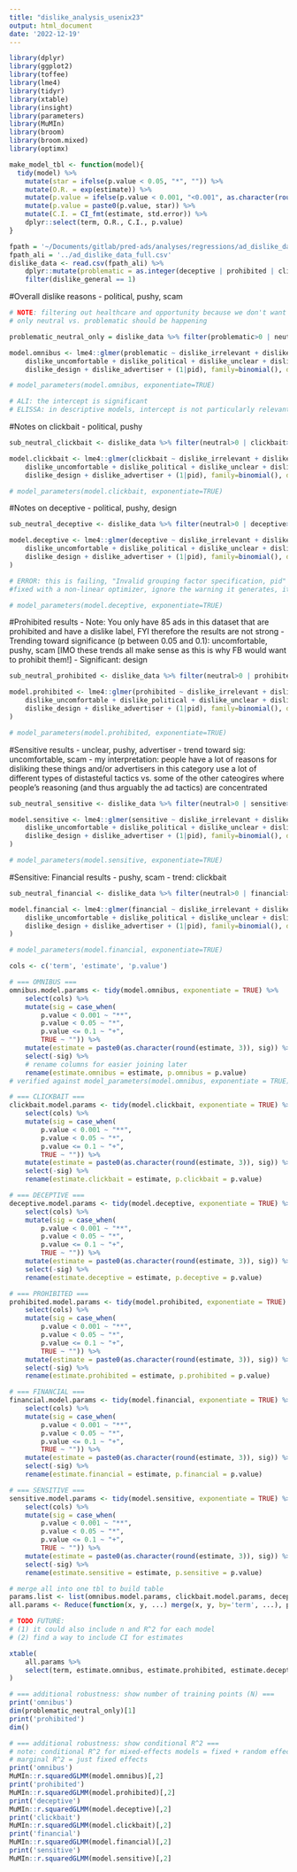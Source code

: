 ```yaml
---
title: "dislike_analysis_usenix23"
output: html_document
date: '2022-12-19'
---
```


```r
library(dplyr)
library(ggplot2)
library(toffee)
library(lme4)
library(tidyr)
library(xtable)
library(insight)
library(parameters)
library(MuMIn)
library(broom)
library(broom.mixed)
library(optimx)

make_model_tbl <- function(model){
  tidy(model) %>%
    mutate(star = ifelse(p.value < 0.05, "*", "")) %>%
    mutate(O.R. = exp(estimate)) %>%
    mutate(p.value = ifelse(p.value < 0.001, "<0.001", as.character(round(p.value, 3)))) %>%
    mutate(p.value = paste0(p.value, star)) %>%
    mutate(C.I. = CI_fmt(estimate, std.error)) %>%
    dplyr::select(term, O.R., C.I., p.value)
}
```

```r
fpath = '~/Documents/gitlab/pred-ads/analyses/regressions/ad_dislike_data_full.csv'
fpath_ali = '../ad_dislike_data_full.csv'
dislike_data <- read.csv(fpath_ali) %>%
    dplyr::mutate(problematic = as.integer(deceptive | prohibited | clickbait | financial | sensitive)) %>%
    filter(dislike_general == 1)
```

#Overall dislike reasons
- political, pushy, scam

```r
# NOTE: filtering out healthcare and opportunity because we don't want them in these comparisons
# only neutral vs. problematic should be happening

problematic_neutral_only = dislike_data %>% filter(problematic>0 | neutral>0) 

model.omnibus <- lme4::glmer(problematic ~ dislike_irrelevant + dislike_clickbait + dislike_product +
    dislike_uncomfortable + dislike_political + dislike_unclear + dislike_pushy + dislike_scam +
    dislike_design + dislike_advertiser + (1|pid), family=binomial(), data=problematic_neutral_only)

# model_parameters(model.omnibus, exponentiate=TRUE)

# ALI: the intercept is significant
# ELISSA: in descriptive models, intercept is not particularly relevant to consider. it just tells you things about the odds that an ad is problematic given that none of the dislike reasons are true; the significance just says the odds that an ad is problematic are significantly different than 0. None of the above is relevant to your RQ about which dislike reasons are correlated with problematic ads.
```
#Notes on clickbait
- political, pushy
```r
sub_neutral_clickbait <- dislike_data %>% filter(neutral>0 | clickbait>0)

model.clickbait <- lme4::glmer(clickbait ~ dislike_irrelevant + dislike_clickbait + dislike_product +
    dislike_uncomfortable + dislike_political + dislike_unclear + dislike_pushy + dislike_scam +
    dislike_design + dislike_advertiser + (1|pid), family=binomial(), data=sub_neutral_clickbait)

# model_parameters(model.clickbait, exponentiate=TRUE)
```
#Notes on deceptive
- political, pushy, design

```r
sub_neutral_deceptive <- dislike_data %>% filter(neutral>0 | deceptive>0)

model.deceptive <- lme4::glmer(deceptive ~ dislike_irrelevant + dislike_clickbait + dislike_product +
    dislike_uncomfortable + dislike_political + dislike_unclear + dislike_pushy + dislike_scam +
    dislike_design + dislike_advertiser + (1|pid), family=binomial(), data=sub_neutral_deceptive,control = glmerControl(optimizer ='optimx', optCtrl=list(method='nlminb'))
)

# ERROR: this is failing, "Invalid grouping factor specification, pid"
#fixed with a non-linear optimizer, ignore the warning it generates, it is overzealous per the developer

# model_parameters(model.deceptive, exponentiate=TRUE)
```

#Prohibited results
- Note: You only have 85 ads in this dataset that are prohibited and have a dislike label, FYI therefore the results are not strong
- Trending toward significance (p between 0.05 and 0.1): uncomfortable, pushy, scam [IMO these trends all make sense as this is why FB would want to prohibit them!]
- Significant: design
```r
sub_neutral_prohibited <- dislike_data %>% filter(neutral>0 | prohibited>0)

model.prohibited <- lme4::glmer(prohibited ~ dislike_irrelevant + dislike_clickbait + dislike_product +
    dislike_uncomfortable + dislike_political + dislike_unclear + dislike_pushy + dislike_scam +
    dislike_design + dislike_advertiser + (1|pid), family=binomial(), data=sub_neutral_prohibited,control = glmerControl(optimizer ='optimx', optCtrl=list(method='nlminb'))
)

# model_parameters(model.prohibited, exponentiate=TRUE)
```

#Sensitive results
- unclear, pushy, advertiser
- trend toward sig: uncomfortable, scam
- my interpretation: people have a lot of reasons for disliking these things and/or advertisers in this category use a lot of different types of distasteful tactics vs. some of the other cateogires where people's reasoning (and thus arguably the ad tactics) are concentrated
```r
sub_neutral_sensitive <- dislike_data %>% filter(neutral>0 | sensitive>0)

model.sensitive <- lme4::glmer(sensitive ~ dislike_irrelevant + dislike_clickbait + dislike_product +
    dislike_uncomfortable + dislike_political + dislike_unclear + dislike_pushy + dislike_scam +
    dislike_design + dislike_advertiser + (1|pid), family=binomial(), data=sub_neutral_sensitive,control = glmerControl(optimizer ='optimx', optCtrl=list(method='nlminb'))
)

# model_parameters(model.sensitive, exponentiate=TRUE)
```

#Sensitive: Financial results
- pushy, scam
- trend: clickbait
```r
sub_neutral_financial <- dislike_data %>% filter(neutral>0 | financial>0)

model.financial <- lme4::glmer(financial ~ dislike_irrelevant + dislike_clickbait + dislike_product +
    dislike_uncomfortable + dislike_political + dislike_unclear + dislike_pushy + dislike_scam +
    dislike_design + dislike_advertiser + (1|pid), family=binomial(), data=sub_neutral_financial,control = glmerControl(optimizer ='optimx', optCtrl=list(method='nlminb'))
)

# model_parameters(model.financial, exponentiate=TRUE)
```

```r
cols <- c('term', 'estimate', 'p.value')

# === OMNIBUS ===
omnibus.model.params <- tidy(model.omnibus, exponentiate = TRUE) %>%
    select(cols) %>%
    mutate(sig = case_when(
        p.value < 0.001 ~ "**",
        p.value < 0.05 ~ "*",
        p.value <= 0.1 ~ "+",
        TRUE ~ "")) %>%
    mutate(estimate = paste0(as.character(round(estimate, 3)), sig)) %>%
    select(-sig) %>%
    # rename columns for easier joining later
    rename(estimate.omnibus = estimate, p.omnibus = p.value)
# verified against model_parameters(model.omnibus, exponentiate = TRUE) -- looks accurate!

# === CLICKBAIT ===
clickbait.model.params <- tidy(model.clickbait, exponentiate = TRUE) %>%
    select(cols) %>%
    mutate(sig = case_when(
        p.value < 0.001 ~ "**",
        p.value < 0.05 ~ "*",
        p.value <= 0.1 ~ "+",
        TRUE ~ "")) %>%
    mutate(estimate = paste0(as.character(round(estimate, 3)), sig)) %>% 
    select(-sig) %>%
    rename(estimate.clickbait = estimate, p.clickbait = p.value)

# === DECEPTIVE ===
deceptive.model.params <- tidy(model.deceptive, exponentiate = TRUE) %>%
    select(cols) %>%
    mutate(sig = case_when(
        p.value < 0.001 ~ "**",
        p.value < 0.05 ~ "*",
        p.value <= 0.1 ~ "+",
        TRUE ~ "")) %>%
    mutate(estimate = paste0(as.character(round(estimate, 3)), sig)) %>%
    select(-sig) %>%
    rename(estimate.deceptive = estimate, p.deceptive = p.value)

# === PROHIBITED ===
prohibited.model.params <- tidy(model.prohibited, exponentiate = TRUE) %>%
    select(cols) %>%
    mutate(sig = case_when(
        p.value < 0.001 ~ "**",
        p.value < 0.05 ~ "*",
        p.value <= 0.1 ~ "+",
        TRUE ~ "")) %>%
    mutate(estimate = paste0(as.character(round(estimate, 3)), sig)) %>%
    select(-sig) %>%
    rename(estimate.prohibited = estimate, p.prohibited = p.value)

# === FINANCIAL ===
financial.model.params <- tidy(model.financial, exponentiate = TRUE) %>%
    select(cols) %>%
    mutate(sig = case_when(
        p.value < 0.001 ~ "**",
        p.value < 0.05 ~ "*",
        p.value <= 0.1 ~ "+",
        TRUE ~ "")) %>%
    mutate(estimate = paste0(as.character(round(estimate, 3)), sig)) %>%
    select(-sig) %>%
    rename(estimate.financial = estimate, p.financial = p.value)

# === SENSITIVE ===
sensitive.model.params <- tidy(model.sensitive, exponentiate = TRUE) %>%
    select(cols) %>%
    mutate(sig = case_when(
        p.value < 0.001 ~ "**",
        p.value < 0.05 ~ "*",
        p.value <= 0.1 ~ "+",
        TRUE ~ "")) %>%
    mutate(estimate = paste0(as.character(round(estimate, 3)), sig)) %>%
    select(-sig) %>%
    rename(estimate.sensitive = estimate, p.sensitive = p.value)

# merge all into one tbl to build table
params.list <- list(omnibus.model.params, clickbait.model.params, deceptive.model.params, prohibited.model.params, financial.model.params, sensitive.model.params)
all.params <- Reduce(function(x, y, ...) merge(x, y, by='term', ...), params.list)

# TODO FUTURE:
# (1) it could also include n and R^2 for each model
# (2) find a way to include CI for estimates

xtable(
    all.params %>%
    select(term, estimate.omnibus, estimate.prohibited, estimate.deceptive, estimate.clickbait, estimate.financial, estimate.sensitive)
)

# === additional robustness: show number of training points (N) ===
print('omnibus')
dim(problematic_neutral_only)[1]
print('prohibited')
dim()

# === additional robustness: show conditional R^2 ===
# note: conditional R^2 for mixed-effects models = fixed + random effects, in 2nd column
# marginal R^2 = just fixed effects
print('omnibus')
MuMIn::r.squaredGLMM(model.omnibus)[,2]
print('prohibited')
MuMIn::r.squaredGLMM(model.prohibited)[,2]
print('deceptive')
MuMIn::r.squaredGLMM(model.deceptive)[,2]
print('clickbait')
MuMIn::r.squaredGLMM(model.clickbait)[,2]
print('financial')
MuMIn::r.squaredGLMM(model.financial)[,2]
print('sensitive')
MuMIn::r.squaredGLMM(model.sensitive)[,2]
```